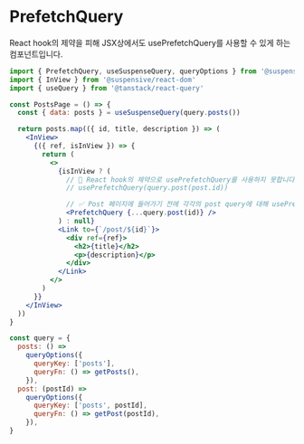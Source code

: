 
# PrefetchQuery

React hook의 제약을 피해 JSX상에서도 usePrefetchQuery를 사용할 수 있게 하는 컴포넌트입니다.

```jsx /PrefetchQuery/
import { PrefetchQuery, useSuspenseQuery, queryOptions } from '@suspensive/react-query'
import { InView } from '@suspensive/react-dom'
import { useQuery } from '@tanstack/react-query'

const PostsPage = () => {
  const { data: posts } = useSuspenseQuery(query.posts())

  return posts.map(({ id, title, description }) => (
    <InView>
      {({ ref, isInView }) => {
        return (
          <>
            {isInView ? (
              // 🚫 React hook의 제약으로 usePrefetchQuery를 사용하지 못합니다
              // usePrefetchQuery(query.post(post.id))

              // ✅ Post 페이지에 들어가기 전에 각각의 post query에 대해 usePrefetch를 호출할 수 있습니다.
              <PrefetchQuery {...query.post(id)} />
            ) : null}
            <Link to={`/post/${id}`}>
              <div ref={ref}>
                <h2>{title}</h2>
                <p>{description}</p>
              </div>
            </Link>
          </>
        )
      }}
    </InView>
  ))
}

const query = {
  posts: () =>
    queryOptions({
      queryKey: ['posts'],
      queryFn: () => getPosts(),
    }),
  post: (postId) =>
    queryOptions({
      queryKey: ['posts', postId],
      queryFn: () => getPost(postId),
    }),
}
```
